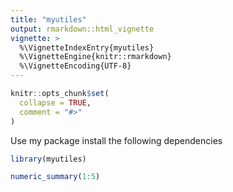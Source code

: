 ```yaml
---
title: "myutiles"
output: rmarkdown::html_vignette
vignette: >
  %\VignetteIndexEntry{myutiles}
  %\VignetteEngine{knitr::rmarkdown}
  %\VignetteEncoding{UTF-8}
---
```


```r
knitr::opts_chunk$set(
  collapse = TRUE,
  comment = "#>"
)
```


Use my package install the following dependencies 

```r
library(myutiles)

numeric_summary(1:5)



```
